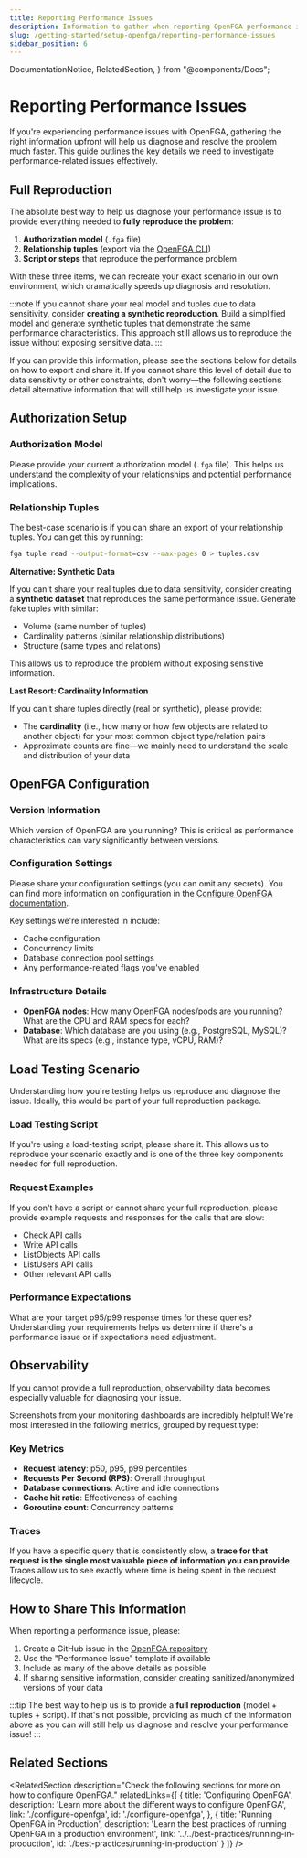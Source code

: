 ```yaml
---
title: Reporting Performance Issues
description: Information to gather when reporting OpenFGA performance issues
slug: /getting-started/setup-openfga/reporting-performance-issues
sidebar_position: 6
---
```


  DocumentationNotice,
  RelatedSection,
} from "@components/Docs";

# Reporting Performance Issues

<DocumentationNotice />

If you're experiencing performance issues with OpenFGA, gathering the right information upfront will help us diagnose and resolve the problem much faster. This guide outlines the key details we need to investigate performance-related issues effectively.

## Full Reproduction

The absolute best way to help us diagnose your performance issue is to provide everything needed to **fully reproduce the problem**:

1. **Authorization model** (`.fga` file)
2. **Relationship tuples** (export via the [OpenFGA CLI](https://github.com/openfga/cli))
3. **Script or steps** that reproduce the performance problem

With these three items, we can recreate your exact scenario in our own environment, which dramatically speeds up diagnosis and resolution.

:::note
If you cannot share your real model and tuples due to data sensitivity, consider **creating a synthetic reproduction**. Build a simplified model and generate synthetic tuples that demonstrate the same performance characteristics. This approach still allows us to reproduce the issue without exposing sensitive data.
:::

If you can provide this information, please see the sections below for details on how to export and share it. If you cannot share this level of detail due to data sensitivity or other constraints, don't worry—the following sections detail alternative information that will still help us investigate your issue.

## Authorization Setup

### Authorization Model

Please provide your current authorization model (`.fga` file). This helps us understand the complexity of your relationships and potential performance implications.

### Relationship Tuples

The best-case scenario is if you can share an export of your relationship tuples. You can get this by running:

```bash
fga tuple read --output-format=csv --max-pages 0 > tuples.csv
```

**Alternative: Synthetic Data**

If you can't share your real tuples due to data sensitivity, consider creating a **synthetic dataset** that reproduces the same performance issue. Generate fake tuples with similar:
- Volume (same number of tuples)
- Cardinality patterns (similar relationship distributions)
- Structure (same types and relations)

This allows us to reproduce the problem without exposing sensitive information.

**Last Resort: Cardinality Information**

If you can't share tuples directly (real or synthetic), please provide:
- The **cardinality** (i.e., how many or how few objects are related to another object) for your most common object type/relation pairs
- Approximate counts are fine—we mainly need to understand the scale and distribution of your data

## OpenFGA Configuration

### Version Information

Which version of OpenFGA are you running? This is critical as performance characteristics can vary significantly between versions.

### Configuration Settings

Please share your configuration settings (you can omit any secrets). You can find more information on configuration in the [Configure OpenFGA documentation](./configure-openfga.mdx).

Key settings we're interested in include:
- Cache configuration
- Concurrency limits
- Database connection pool settings
- Any performance-related flags you've enabled

### Infrastructure Details

- **OpenFGA nodes**: How many OpenFGA nodes/pods are you running? What are the CPU and RAM specs for each?
- **Database**: Which database are you using (e.g., PostgreSQL, MySQL)? What are its specs (e.g., instance type, vCPU, RAM)?

## Load Testing Scenario

Understanding how you're testing helps us reproduce and diagnose the issue. Ideally, this would be part of your full reproduction package.

### Load Testing Script

If you're using a load-testing script, please share it. This allows us to reproduce your scenario exactly and is one of the three key components needed for full reproduction.

### Request Examples

If you don't have a script or cannot share your full reproduction, please provide example requests and responses for the calls that are slow:
- Check API calls
- Write API calls
- ListObjects API calls
- ListUsers API calls
- Other relevant API calls

### Performance Expectations

What are your target p95/p99 response times for these queries? Understanding your requirements helps us determine if there's a performance issue or if expectations need adjustment.

## Observability

If you cannot provide a full reproduction, observability data becomes especially valuable for diagnosing your issue.

Screenshots from your monitoring dashboards are incredibly helpful! We're most interested in the following metrics, grouped by request type:

### Key Metrics

- **Request latency**: p50, p95, p99 percentiles
- **Requests Per Second (RPS)**: Overall throughput
- **Database connections**: Active and idle connections
- **Cache hit ratio**: Effectiveness of caching
- **Goroutine count**: Concurrency patterns

### Traces

If you have a specific query that is consistently slow, a **trace for that request is the single most valuable piece of information you can provide**. Traces allow us to see exactly where time is being spent in the request lifecycle.

## How to Share This Information

When reporting a performance issue, please:

1. Create a GitHub issue in the [OpenFGA repository](https://github.com/openfga/openfga/issues)
2. Use the "Performance Issue" template if available
3. Include as many of the above details as possible
4. If sharing sensitive information, consider creating sanitized/anonymized versions of your data

:::tip
The best way to help us is to provide a **full reproduction** (model + tuples + script). If that's not possible, providing as much of the information above as you can will still help us diagnose and resolve your performance issue!
:::

## Related Sections

<RelatedSection
  description="Check the following sections for more on how to configure OpenFGA."
  relatedLinks={[
    {
      title: 'Configuring OpenFGA',
      description: 'Learn more about the different ways to configure OpenFGA',
      link: './configure-openfga',
      id: './configure-openfga',
    },
    {
      title: 'Running OpenFGA in Production',
      description: 'Learn the best practices of running OpenFGA in a production environment',
      link: '../../best-practices/running-in-production',
      id: './best-practices/running-in-production'
    }
  ]}
/>